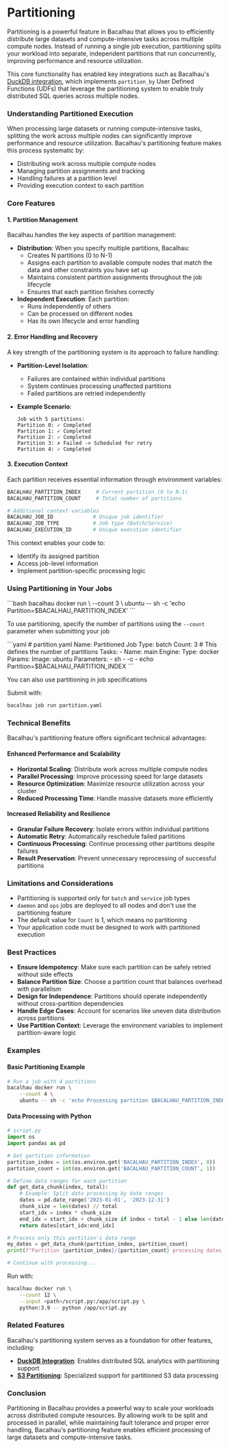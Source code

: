 
# Partitioning

Partitioning is a powerful feature in Bacalhau that allows you to efficiently distribute large datasets and compute-intensive tasks across multiple compute nodes. Instead of running a single job execution, partitioning splits your workload into separate, independent partitions that run concurrently, improving performance and resource utilization.

This core functionality has enabled key integrations such as Bacalhau's [DuckDB integration](https://app.gitbook.com/s/KOwaYl6ijJ5kOeCmhsRl/integrations/duckdb), which implements `partition_by` User Defined Functions (UDFs) that leverage the partitioning system to enable truly distributed SQL queries across multiple nodes.

### Understanding Partitioned Execution

When processing large datasets or running compute-intensive tasks, splitting the work across multiple nodes can significantly improve performance and resource utilization. Bacalhau's partitioning feature makes this process systematic by:

- Distributing work across multiple compute nodes
- Managing partition assignments and tracking
- Handling failures at a partition level
- Providing execution context to each partition

### Core Features

#### 1. Partition Management

Bacalhau handles the key aspects of partition management:

- **Distribution**: When you specify multiple partitions, Bacalhau:
  - Creates N partitions (0 to N-1)
  - Assigns each partition to available compute nodes that match the data and other constraints you have set up
  - Maintains consistent partition assignments throughout the job lifecycle
  - Ensures that each partition finishes correctly
- **Independent Execution**: Each partition:
  - Runs independently of others
  - Can be processed on different nodes
  - Has its own lifecycle and error handling

#### 2. Error Handling and Recovery

A key strength of the partitioning system is its approach to failure handling:

- **Partition-Level Isolation**:
  - Failures are contained within individual partitions
  - System continues processing unaffected partitions
  - Failed partitions are retried independently
- **Example Scenario**:

  ```
  Job with 5 partitions:
  Partition 0: ✓ Completed
  Partition 1: ✓ Completed
  Partition 2: ✓ Completed
  Partition 3: ✗ Failed -> Scheduled for retry
  Partition 4: ✓ Completed
  ```

#### 3. Execution Context

Each partition receives essential information through environment variables:

```bash
BACALHAU_PARTITION_INDEX     # Current partition (0 to N-1)
BACALHAU_PARTITION_COUNT     # Total number of partitions

# Additional context variables
BACALHAU_JOB_ID             # Unique job identifier
BACALHAU_JOB_TYPE           # Job type (Batch/Service)
BACALHAU_EXECUTION_ID       # Unique execution identifier
```

This context enables your code to:

- Identify its assigned partition
- Access job-level information
- Implement partition-specific processing logic

### Using Partitioning in Your Jobs

<Tabs groupId="partitioning-methods">
<TabItem value="Imperative" label="Imperative">
```bash
bacalhau docker run \
    --count 3 \
    ubuntu -- sh -c 'echo Partition=$BACALHAU_PARTITION_INDEX'
```

To use partitioning, specify the number of partitions using the `--count` parameter when submitting your job

</TabItem>

<TabItem value="Declarative" label="Declarative">
```yaml
# partition.yaml
Name: Partitioned Job
Type: batch
Count: 3  # This defines the number of partitions
Tasks:
  - Name: main
    Engine:
      Type: docker
      Params:
        Image: ubuntu
        Parameters:
          - sh
          - -c
          - echo Partition=$BACALHAU_PARTITION_INDEX
```

You can also use partitioning in job specifications

Submit with:

```bash
bacalhau job run partition.yaml
```

</TabItem>
</Tabs>

### Technical Benefits

Bacalhau's partitioning feature offers significant technical advantages:

#### Enhanced Performance and Scalability

- **Horizontal Scaling**: Distribute work across multiple compute nodes
- **Parallel Processing**: Improve processing speed for large datasets
- **Resource Optimization**: Maximize resource utilization across your cluster
- **Reduced Processing Time**: Handle massive datasets more efficiently

#### Increased Reliability and Resilience

- **Granular Failure Recovery**: Isolate errors within individual partitions
- **Automatic Retry**: Automatically reschedule failed partitions
- **Continuous Processing**: Continue processing other partitions despite failures
- **Result Preservation**: Prevent unnecessary reprocessing of successful partitions

### Limitations and Considerations

- Partitioning is supported only for `batch` and `service` job types
- `daemon` and `ops` jobs are deployed to all nodes and don't use the partitioning feature
- The default value for `Count` is 1, which means no partitioning
- Your application code must be designed to work with partitioned execution

### Best Practices

- **Ensure Idempotency**: Make sure each partition can be safely retried without side effects
- **Balance Partition Size**: Choose a partition count that balances overhead with parallelism
- **Design for Independence**: Partitions should operate independently without cross-partition dependencies
- **Handle Edge Cases**: Account for scenarios like uneven data distribution across partitions
- **Use Partition Context**: Leverage the environment variables to implement partition-aware logic

### Examples

#### Basic Partitioning Example

```bash
# Run a job with 4 partitions
bacalhau docker run \
    --count 4 \
    ubuntu -- sh -c 'echo Processing partition $BACALHAU_PARTITION_INDEX of $BACALHAU_PARTITION_COUNT'
```

#### Data Processing with Python

```python
# script.py
import os
import pandas as pd

# Get partition information
partition_index = int(os.environ.get('BACALHAU_PARTITION_INDEX', 0))
partition_count = int(os.environ.get('BACALHAU_PARTITION_COUNT', 1))

# Define data ranges for each partition
def get_data_chunk(index, total):
    # Example: Split data processing by date ranges
    dates = pd.date_range('2023-01-01', '2023-12-31')
    chunk_size = len(dates) // total
    start_idx = index * chunk_size
    end_idx = start_idx + chunk_size if index < total - 1 else len(dates)
    return dates[start_idx:end_idx]

# Process only this partition's data range
my_dates = get_data_chunk(partition_index, partition_count)
print(f"Partition {partition_index}/{partition_count} processing dates: {my_dates[0]} to {my_dates[-1]}")

# Continue with processing...
```

Run with:

```bash
bacalhau docker run \
    --count 12 \
    --input <path>/script.py:/app/script.py \
    python:3.9 -- python /app/script.py
```

### Related Features

Bacalhau's partitioning system serves as a foundation for other features, including:

- [**DuckDB Integration**](https://app.gitbook.com/s/KOwaYl6ijJ5kOeCmhsRl/integrations/duckdb): Enables distributed SQL analytics with partitioning support
- [**S3 Partitioning**](s3-partitioning.md): Specialized support for partitioned S3 data processing

### Conclusion

Partitioning in Bacalhau provides a powerful way to scale your workloads across distributed compute resources. By allowing work to be split and processed in parallel, while maintaining fault tolerance and proper error handling, Bacalhau's partitioning feature enables efficient processing of large datasets and compute-intensive tasks.
